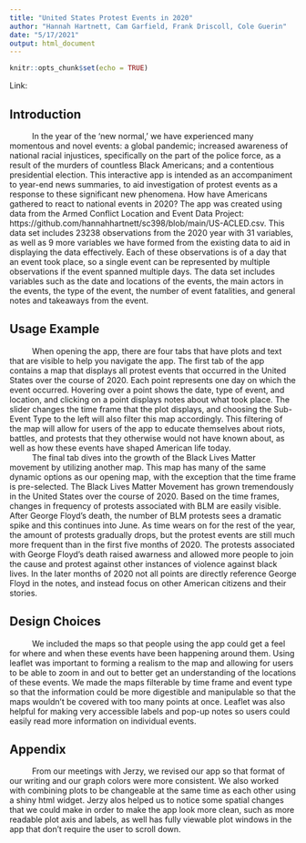 ```yaml
---
title: "United States Protest Events in 2020"
author: "Hannah Hartnett, Cam Garfield, Frank Driscoll, Cole Guerin"
date: "5/17/2021"
output: html_document
---
```


```r
knitr::opts_chunk$set(echo = TRUE)
```

Link: 

## Introduction

|           In the year of the 'new normal,' we have experienced many momentous and novel events: a global pandemic; increased awareness of national racial injustices, specifically on the part of the police force, as a result of the murders of countless Black Americans; and a contentious presidential election. This interactive app is intended as an accompaniment to year-end news summaries, to aid investigation of protest events as a response to these significant new phenomena. How have Americans gathered to react to national events in 2020? The app was created using data from the Armed Conflict Location and Event Data Project: https://github.com/hannahhartnett/sc398/blob/main/US-ACLED.csv. This data set includes 23238 observations from the 2020 year with 31 variables, as well as 9 more variables we have formed from the existing data to aid in displaying the data effectively. Each of these observations is of a day that an event took place, so a single event can be represented by multiple observations if the event spanned multiple days. The data set includes variables such as the date and locations of the events, the main actors in the events, the type of the event, the number of event fatalities, and general notes and takeaways from the event.

## Usage Example

|           When opening the app, there are four tabs that have plots and text that are visible to help you navigate the app. The first tab of the app contains a map that displays all protest events that occurred in the United States over the course of 2020. Each point represents one day on which the event occurred. Hovering over a point shows the date, type of event, and location, and clicking on a point displays notes about what took place. The slider changes the time frame that the plot displays, and choosing the Sub-Event Type to the left will also filter this map accordingly. This filtering of the map will allow for users of the app to educate themselves about riots, battles, and protests that they otherwise would not have known about, as well as how these events have shaped American life today.

|           The final tab dives into the growth of the Black Lives Matter movement by utilizing another map. This map has many of the same dynamic options as our opening map, with the exception that the time frame is pre-selected. The Black Lives Matter Movement has grown tremendously in the United States over the course of 2020. Based on the time frames, changes in frequency of protests associated with BLM are easily visible. After George Floyd's death, the number of BLM protests sees a dramatic spike and this continues into June. As time wears on for the rest of the year, the amount of protests gradually drops, but the protest events are still much more frequent than in the first five months of 2020. The protests associated with George Floyd's death raised awarness and allowed more people to join the cause and protest against other instances of violence against black lives. In the later months of 2020 not all points are directly reference George Floyd in the notes, and instead focus on other American citizens and their stories.

## Design Choices

|           We included the maps so that people using the app could get a feel for where and when these events have been happening around them. Using leaflet was important to forming a realism to the map and allowing for users to be able to zoom in and out to better get an understanding of the locations of these events. We made the maps filterable by time frame and event type so that the information could be more digestible and manipulable so that the maps wouldn't be covered with too many points at once. Leaflet was also helpful for making very accessible labels and pop-up notes so users could easily read more information on individual events. 

## Appendix

|           From our meetings with Jerzy, we revised our app so that format of our writing and our graph colors were more consistent. We also worked with combining plots to be changeable at the same time as each other using a shiny html widget. Jerzy alos helped us to notice some spatial changes that we could make in order to make the app look more clean, such as more readable plot axis and labels, as well has fully viewable plot windows in the app that don't require the user to scroll down.
